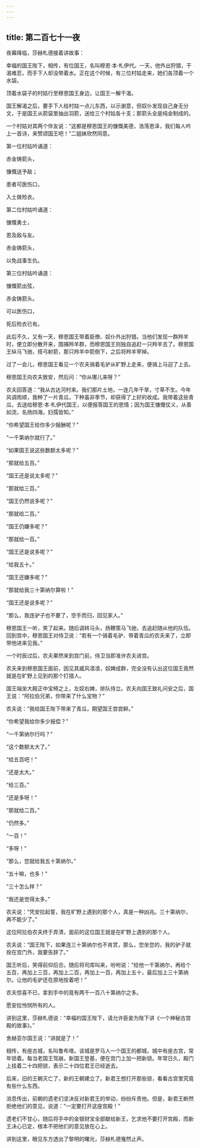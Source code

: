 ```yaml
---
---
---
```

title: 第二百七十一夜
---






夜幕降临，莎赫札德接着讲故事：





幸福的国王陛下，相传，有位国王，名叫穆恩·本·札伊代。一天，他外出狩猎，干渴难忍，而手下人却没带着水。正在这个时候，有三位村姑走来，她们各顶着一个水袋。

顶着水袋子的村姑行至穆恩国王身边，让国王一解干渴。

国王解渴之后，要手下人给村姑一点儿东西，以示谢意，但奴仆发现自己身无分文，于是国王从箭袋里抽出羽箭，送给三个村姑各十支；那箭头全是纯金制成的。

一个村姑对其两个伴友说：“这都是穆恩国王的慷慨美德，浩荡恩泽，我们每人吟上一首诗，来赞颂国王吧！”二姐妹欣然同意。

第一位村姑吟诵道：


赤金铸箭头，

慷慨送予敌；

患者可医伤口，

入土做殓衣。



第二位村姑吟诵道：


慷慨勇士，

恩及敌与友。

赤金铸箭头，

以免战事生仇。



第三位村姑吟诵道：


慷慨箭出弦，

赤金铸箭头。

可以医伤口，

死后殓衣已有。



此后不久，又有一天，穆恩国王带着臣僚、奴仆外出狩猎。当他们发现一群羚羊时，便立即分散开来，围捕羚羊群，而穆恩国王则独自追赶一只羚羊去了。穆恩国王纵马飞驰，搭弓射箭，那只羚羊中箭倒下，之后将羚羊宰掉。

过了一会儿，穆恩国王看见一个农夫骑着毛驴从旷野上走来，便骑上马迎了上去。

穆恩国王向农夫致安，然后问：“你从哪儿来呀？”

农夫回答道：“我从古达河村来。我们那片土地，一连几年干旱，寸草不生。今年风调雨顺，我种了一片青瓜，下种虽非季节，却获得了上好的收成。我带着这些青瓜，去送给穆恩·本·札伊代国王，以便报答国王的恩情；因为国王慷慨仗义，从善如流，名扬四海，妇孺皆知。”

“你希望国王给你多少报酬呢？”

“一千第纳尔就行了。”

“如果国王说这些数额太多呢？”

“那就给五百。”

“国王还是说太多呢？”

“那就给三百。”

“国王仍然说多呢？”

“那就给二百。”

“国王仍嫌多呢？”

“那就给一百。”

“国王还是说多呢？”

“给我五十。”

“国王还嫌多呢？”

“那就给我三十第纳尔算啦！”

“国王还是说多呢？”

“那么，我连驴子也不要了，空手而归，回见家人。”

穆恩国王一听，笑了起来。随后调转马头，扬鞭策马飞驰，去追赶随从他的队伍。回到宫中，穆恩国王对侍卫说：“若有一个骑着毛驴、带着青瓜的农夫来了，立即带他进来见我。”

一个时辰过后，农夫果然来到宫门前，侍卫当即准许农夫进宫。

农夫来到穆恩国王面前，因见其威风凛凛，奴婢成群，完全没有认出这位国王竟然就是在旷野上见到的那个打猎人。

国王端坐大殿正中宝椅之上，左奴右婢，排队侍立。农夫向国王致礼问安之后，国王说：“阿拉伯兄弟，你带来了什么宝物？”

农夫说：“我给国王陛下带来了青瓜，期望国王尝尝鲜。”

“你希望我给你多少报偿？”

“一千第纳尔行吗？”

“这个数额太大了。”

“给五百吧！”

“还是太大。”

“给三百。”

“还是多呀！”

“那就给二百。”

“仍然多。”

“一百！”

“多呀！”

“那么，您就给我五十第纳尔。”

“五十嘛，也多！”

“三十怎么样？”

“我还是觉得太多。”

农夫说：“凭安拉起誓，我在旷野上遇到的那个人，真是一种凶兆。三十第纳尔，再不能少了。”

这位阿拉伯农夫终于弄清，面前的这位国王就是在旷野上遇到的那个人。

农夫说：“国王陛下，如果连三十第纳尔也不肯赏，那么，您坐您的，我的驴子就拴在宫门外，我要告辞了。”

国王听后，笑得前仰后合。随后将司库叫来，吩咐说：“给他一千第纳尔，再给个五百，再加上三百，再加上二百，再加上一百，再加上五十，最后加上三十第纳尔。让他的毛驴还在原地拴着吧！”

农夫惊喜不已，拿到手中的竟有两千一百八十第纳尔之多。

愿安拉怜悯所有的人。





讲到这里，莎赫札德说：“幸福的国王陛下，请允许臣妾为陛下讲《一个神秘古宫殿的故事》。”

舍赫亚尔国王说：“讲就是了！”





相传，有座古城，名叫鲁布塔。该城是罗马人一个国王的都城，城中有座古宫，常年锁着。每当老国王驾崩，新国王登基，便在宫门上加一把新锁。年常日久，殿门上挂着二十四把锁，表示二十四位君王已经逝去。

后来，旧的王朝灭亡了，新的王朝建立了。新君王想打开那些锁，看看古宫里究竟有些什么东西。

消息传出，前朝的遗老们坚决反对新君王的举动，纷纷斥责他。但是，新君王断然拒绝他们的意见，说道：“一定要打开这座宫殿！”

遗老们不甘心，随后将手中的金银财宝全部献给新王，乞求他不要打开宫殿，而新王决心已定，根本不把他们的意见放在心上。





讲到这里，眼见东方透出了黎明的曙光，莎赫札德戛然止声。
